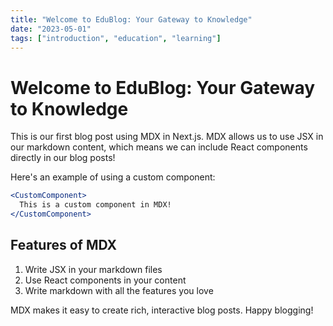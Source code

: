 ```yaml
---
title: "Welcome to EduBlog: Your Gateway to Knowledge"
date: "2023-05-01"
tags: ["introduction", "education", "learning"]
---
```


# Welcome to EduBlog: Your Gateway to Knowledge

This is our first blog post using MDX in Next.js. MDX allows us to use JSX in our markdown content, which means we can include React components directly in our blog posts!

Here's an example of using a custom component:

```jsx
<CustomComponent>
  This is a custom component in MDX!
</CustomComponent>
```

## Features of MDX

1. Write JSX in your markdown files
2. Use React components in your content
3. Write markdown with all the features you love

MDX makes it easy to create rich, interactive blog posts. Happy blogging!
